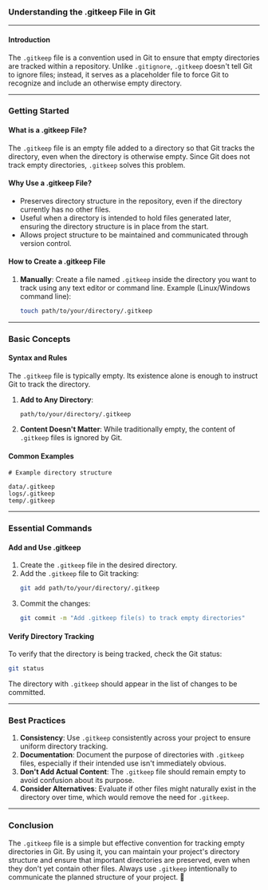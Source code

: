 ### Understanding the .gitkeep File in Git

---

#### Introduction
The `.gitkeep` file is a convention used in Git to ensure that empty directories are tracked within a repository. Unlike `.gitignore`, `.gitkeep` doesn't tell Git to ignore files; instead, it serves as a placeholder file to force Git to recognize and include an otherwise empty directory.

---

### Getting Started

#### What is a .gitkeep File?
The `.gitkeep` file is an empty file added to a directory so that Git tracks the directory, even when the directory is otherwise empty. Since Git does not track empty directories, `.gitkeep` solves this problem.

#### Why Use a .gitkeep File?
- Preserves directory structure in the repository, even if the directory currently has no other files.
- Useful when a directory is intended to hold files generated later, ensuring the directory structure is in place from the start.
- Allows project structure to be maintained and communicated through version control.

#### How to Create a .gitkeep File
1. **Manually**: Create a file named `.gitkeep` inside the directory you want to track using any text editor or command line.
   Example (Linux/Windows command line):
   ```bash
   touch path/to/your/directory/.gitkeep
   ```

---

### Basic Concepts

#### Syntax and Rules
The `.gitkeep` file is typically empty. Its existence alone is enough to instruct Git to track the directory.
1. **Add to Any Directory**:
   ```plaintext
   path/to/your/directory/.gitkeep
   ```
2. **Content Doesn't Matter**:
   While traditionally empty, the content of `.gitkeep` files is ignored by Git.

#### Common Examples
```plaintext
# Example directory structure

data/.gitkeep
logs/.gitkeep
temp/.gitkeep
```

---

### Essential Commands

#### Add and Use .gitkeep
1. Create the `.gitkeep` file in the desired directory.
2. Add the `.gitkeep` file to Git tracking:
   ```bash
   git add path/to/your/directory/.gitkeep
   ```
3. Commit the changes:
   ```bash
   git commit -m "Add .gitkeep file(s) to track empty directories"
   ```

#### Verify Directory Tracking
To verify that the directory is being tracked, check the Git status:
```bash
git status
```
The directory with `.gitkeep` should appear in the list of changes to be committed.

---

### Best Practices

1. **Consistency**: Use `.gitkeep` consistently across your project to ensure uniform directory tracking.
2. **Documentation**: Document the purpose of directories with `.gitkeep` files, especially if their intended use isn't immediately obvious.
3. **Don't Add Actual Content**: The `.gitkeep` file should remain empty to avoid confusion about its purpose.
4. **Consider Alternatives**: Evaluate if other files might naturally exist in the directory over time, which would remove the need for `.gitkeep`.

---

### Conclusion

The `.gitkeep` file is a simple but effective convention for tracking empty directories in Git. By using it, you can maintain your project's directory structure and ensure that important directories are preserved, even when they don't yet contain other files. Always use `.gitkeep` intentionally to communicate the planned structure of your project. 🚀
